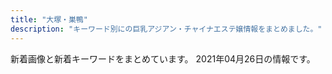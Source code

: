```yaml
---
title: "大塚・巣鴨"
description: "キーワード別にの巨乳アジアン・チャイナエステ嬢情報をまとめました。"
---
```


新着画像と新着キーワードをまとめています。
2021年04月26日の情報です。

<DmmAffiliateIns />
<KeywordTable
  shops={
    [
    {
        "url": "http://koukou.ests.co/",
        "img_links": [],
        "keywords": {},
        "name": "\u3046\u3055\u304e",
        "station": "JR\u99d2\u8fbc\u99c5\u5317\u53e3"
    },
    {
        "keywords": {
            "87": 6,
            "83": 6,
            "86": 24,
            "E": 6,
            "D": 42,
            "C": 30,
            "85": 18
        },
        "img_links": [
            "http://mermaid.tyo.ac/photos/sites/9/2020/07/2020070504012584.jpg",
            "http://mermaid.tyo.ac/photos/sites/9/2020/07/202007050401371.jpg",
            "http://mermaid.tyo.ac/photos/sites/9/2020/07/2020070504013427.jpg",
            "http://mermaid.tyo.ac/photos/sites/9/2021/04/2021040810550096.jpg",
            "http://mermaid.tyo.ac/photos/sites/9/2020/07/2020070504014544.jpg",
            "http://mermaid.tyo.ac/images/room3.jpg",
            "http://mermaid.tyo.ac/images/themes/blue/s_newface.png",
            "http://mermaid.tyo.ac/photos/sites/9/2020/07/2020070504013841.jpg",
            "http://mermaid.tyo.ac/photos/sites/9/2020/07/2020070504013113.jpg",
            "http://mermaid.tyo.ac/images/themes/blue/mobile.jpg",
            "http://mermaid.tyo.ac/photos/sites/9/2020/07/2020070504014471.jpg",
            "http://mermaid.tyo.ac/photos/sites/9/2021/04/2021040810550977.jpg",
            "http://mermaid.tyo.ac/images/themes/blue/s_ranking.png",
            "http://mermaid.tyo.ac/images/themes/blue/no1.png",
            "http://mermaid.tyo.ac/photos/sites/9/2020/07/2020070504013325.jpg",
            "http://mermaid.tyo.ac/photos/sites/9/2020/07/2020070504013573.jpg",
            "http://mermaid.tyo.ac/images/room4.jpg",
            "http://mermaid.tyo.ac/images/themes/blue/s_pickup.png",
            "http://mermaid.tyo.ac/photos/sites/9/2021/04/2021040810222247.jpg",
            "http://mermaid.tyo.ac/photos/sites/9/2020/07/2020070504012859.jpg",
            "http://mermaid.tyo.ac/photos/sites/9/2020/07/2020070504013051.jpg",
            "http://mermaid.tyo.ac/images/room2.jpg",
            "http://mermaid.tyo.ac/photos/sites/9/2021/04/2021040810223118.jpg",
            "http://mermaid.tyo.ac/images/room1.jpg",
            "http://mermaid.tyo.ac/images/themes/blue/line.png",
            "http://mermaid.tyo.ac/images/themes/blue/s_link.png",
            "http://mermaid.tyo.ac/images/themes/blue/r3.jpg",
            "http://mermaid.tyo.ac/photos/sites/9/2020/07/202007050401424.jpg",
            "http://mermaid.tyo.ac/photos/sites/9/2021/04/2021040810220626.jpg",
            "http://mermaid.tyo.ac/images/themes/blue/s_zysx.png",
            "http://mermaid.tyo.ac/photos/sites/9/2020/07/2020070504014629.jpg",
            "http://mermaid.tyo.ac/photos/sites/9/2020/07/2020070504013943.jpg",
            "http://mermaid.tyo.ac/images/themes/blue/no2.png",
            "http://mermaid.tyo.ac/images/themes/blue/s_news.png",
            "http://mermaid.tyo.ac/photos/sites/9/2020/07/2020070504014156.jpg",
            "http://mermaid.tyo.ac/photos/sites/9/2021/04/2021040810221422.jpg",
            "http://mermaid.tyo.ac/photos/sites/9/2020/07/2020070504012720.jpg",
            "http://mermaid.tyo.ac/photos/sites/9/2021/04/2021040810545454.jpg",
            "http://mermaid.tyo.ac/images/themes/blue/s_staff.png"
        ],
        "url": "http://mermaid.tyo.ac/",
        "name": "RelaCute no.1\u30fb\u30ea\u30e9\u30ad\u30e5\u30fc\u30c8 no.1",
        "station": "\u897f\u5de3\u9d28\u99c5A3\u53e3"
    },
    {
        "url": "http://iyashinomori.oks.bz/",
        "keywords": {},
        "station": "JR\u99d2\u8fbc\u99c5\u5357\u53e3",
        "name": "\u7652\u3057\u306e\u68ee",
        "img_links": []
    },
    {
        "keywords": {},
        "name": "\u660e\u6d1e",
        "img_links": [
            "https://townnet.ne.jp/myondon/top/view/img/v_02.jpg",
            "https://townnet.ne.jp/myondon/top/staff/img/bb.jpg",
            "https://townnet.ne.jp/myondon/top/staff/img/g_6576.jpg",
            "https://townnet.ne.jp/myondon/top/view/img/s_08.jpg",
            "https://townnet.ne.jp/myondon/top/view/img/s_10.jpg",
            "https://townnet.ne.jp/myondon/top/access/img/kanban.jpg",
            "https://townnet.ne.jp/myondon/top/view/img/v_08.jpg",
            "https://townnet.ne.jp/myondon/top/staff/img/aya.jpg",
            "https://townnet.ne.jp/myondon/top/view/img/s_06.jpg",
            "https://townnet.ne.jp/myondon/top/view/img/s_07.jpg",
            "https://townnet.ne.jp/myondon/top/view/img/v_07.jpg",
            "https://townnet.ne.jp/myondon/top/img/net1.jpg",
            "https://townnet.ne.jp/myondon/top/view/img/v_01.jpg",
            "https://townnet.ne.jp/myondon/top/view/img/s_05.jpg",
            "https://townnet.ne.jp/myondon/top/img/information.jpg",
            "https://townnet.ne.jp/myondon/top/system/img/price.jpg",
            "https://townnet.ne.jp/myondon/top/view/img/v_06.jpg",
            "https://townnet.ne.jp/myondon/img/img_02.jpg",
            "https://townnet.ne.jp/myondon/top/staff/img/g_4681.jpg",
            "https://townnet.ne.jp/myondon/top/staff/img/hal.jpg",
            "https://townnet.ne.jp/myondon/top/view/img/s_11.jpg",
            "https://townnet.ne.jp/myondon/top/view/img/s_01.jpg",
            "https://townnet.ne.jp/myondon/top/view/img/s_04.jpg",
            "https://townnet.ne.jp/myondon/top/system/img/net.jpg",
            "https://townnet.ne.jp/myondon/top/staff/img/kaori.jpg",
            "https://townnet.ne.jp/myondon/top/staff/img/kaori_1.jpg",
            "https://townnet.ne.jp/myondon/top/view/img/s_09.jpg",
            "https://townnet.ne.jp/myondon/top/view/img/v_04.jpg",
            "https://townnet.ne.jp/myondon/top/staff/img/mari.jpg",
            "https://townnet.ne.jp/myondon/top/view/img/v_05.jpg",
            "https://townnet.ne.jp/myondon/top/view/img/v_03.jpg",
            "https://townnet.ne.jp/myondon/top/view/img/s_03.jpg",
            "https://townnet.ne.jp/myondon/top/view/img/s_12.jpg",
            "https://townnet.ne.jp/myondon/top/view/img/s_02.jpg"
        ],
        "url": "https://townnet.ne.jp/myondon/",
        "station": "JR\u5927\u585a\u99c5\u5317\u53e3"
    },
    {
        "img_links": [],
        "url": "http://rinpa-awa.info/",
        "keywords": {},
        "station": "JR\u5927\u585a\u99c5\u5317\u53e3",
        "name": "\u99a8-\u304b\u304a\u308a-"
    },
    {
        "name": "Relax Luck",
        "keywords": {},
        "url": "http://www.relax-luck.work/",
        "img_links": [
            "http://www.relax-luck.work/images/rec2.jpg",
            "http://www.relax-luck.work/sp/images/rec2.jpg",
            "http://www.relax-luck.work/images/int2.png",
            "http://www.relax-luck.work/sp/img/erika2.jpg",
            "http://www.relax-luck.work/images/4.jpg",
            "http://www.relax-luck.work/img/sizuka2.jpg",
            "http://www.relax-luck.work/images/ac1.jpg",
            "http://www.relax-luck.work/sp/images/news.jpg",
            "http://www.relax-luck.work/sp/images/int1.png",
            "http://www.relax-luck.work/images/tr.jpg",
            "http://www.relax-luck.work/sp/images/interior_t.jpg",
            "http://www.relax-luck.work/sp/img/miho2.jpg",
            "http://www.relax-luck.work/img/sizuka1.jpg",
            "http://www.relax-luck.work/images/sys.png",
            "http://www.relax-luck.work/sp/images/ac1.png",
            "http://www.relax-luck.work/img/miho2.jpg",
            "http://www.relax-luck.work/images/news_t.jpg",
            "http://www.relax-luck.work/sp/images/head.jpg",
            "http://www.relax-luck.work/sp/img/erika1.jpg",
            "http://www.relax-luck.work/sp/img/siori1.jpg",
            "http://www.relax-luck.work/sp/img/sizuka1.jpg",
            "http://www.relax-luck.work/images/int1.png",
            "http://www.relax-luck.work/images/head.jpg",
            "http://www.relax-luck.work/images/interior_t.jpg",
            "http://www.relax-luck.work/images/ta.jpg",
            "http://www.relax-luck.work/sp/staff/miho.jpg",
            "http://www.relax-luck.work/images/3.jpg",
            "http://www.relax-luck.work/img/siori2.jpg",
            "http://www.relax-luck.work/sp/images/int2.png",
            "http://www.relax-luck.work/sp/images/rec1.jpg",
            "http://www.relax-luck.work/images/staff_t.jpg",
            "http://www.relax-luck.work/images/sm.jpg",
            "http://www.relax-luck.work/sp/menu/staff.jpg",
            "http://www.relax-luck.work/sp/img/miho1.jpg",
            "http://www.relax-luck.work/sp/images/staff_t.jpg",
            "http://www.relax-luck.work/sp/img/sizuka2.jpg",
            "http://www.relax-luck.work/sp/images/footer.jpg",
            "http://www.relax-luck.work/sp/images/tel.png",
            "http://www.relax-luck.work/sp/images/ta.png",
            "http://www.relax-luck.work/images/1.jpg",
            "http://www.relax-luck.work/sp/menu/top.jpg",
            "http://www.relax-luck.work/sp/images/ac1.jpg",
            "http://www.relax-luck.work/sp/img/siori2.jpg",
            "http://www.relax-luck.work/img/siori1.jpg",
            "http://www.relax-luck.work/img/miho1.jpg",
            "http://www.relax-luck.work/sp/staff/siori.jpg",
            "http://www.relax-luck.work/sp/staff/erika.jpg",
            "http://www.relax-luck.work/sp/images/sys.png",
            "http://www.relax-luck.work/sp/staff/sizuka.jpg",
            "http://www.relax-luck.work/img/erika1.jpg",
            "http://www.relax-luck.work/images/rec1.jpg",
            "http://www.relax-luck.work/images/2.jpg",
            "http://www.relax-luck.work/img/erika2.jpg"
        ],
        "station": "JR\u5de3\u9d28\u99c5\u6b63\u9762\u53e3"
    },
    {
        "url": "http://www.ko-story.com/",
        "name": "\u30b9\u30c8\u30fc\u30ea\u30fc",
        "keywords": {
            "88": 6,
            "D": 8,
            "89": 2
        },
        "station": "JR\u99d2\u8fbc\u99c5\u5357\u53e3",
        "img_links": [
            "http://www.ko-story.com/css/top01-left01.png",
            "http://www.ko-story.com/css/nav/nav-007.jpg",
            "http://www.ko-story.com/css/osusume-00014a.jpg",
            "http://www.ko-story.com/css/main-girl02.png",
            "http://www.ko-story.com/css/main-staff03.jpg",
            "http://www.ko-story.com/css/staff/staff-012-b.jpg",
            "http://www.ko-story.com/css/tel01.png",
            "http://www.ko-story.com/css/nav/nav-001.jpg",
            "http://www.ko-story.com/css/staff/staff-012-a.jpg",
            "http://www.ko-story.com/css/staff/staff-0014-a.jpg",
            "http://www.ko-story.com/css/top01-left03.jpg",
            "http://www.ko-story.com/css/staff/staff-0013-a.jpg",
            "http://www.ko-story.com/css/staff/staff-010-b.jpg",
            "http://www.ko-story.com/css/staff/staff-0014-b.jpg",
            "http://www.ko-story.com/css/nav/nav-003.jpg",
            "http://www.ko-story.com/css/nav/nav-006.jpg",
            "http://www.ko-story.com/css/nav/nav-004.jpg",
            "http://www.ko-story.com/css/top01-left02.jpg",
            "http://www.ko-story.com/css/staff/staff-010-a.jpg",
            "http://www.ko-story.com/css/staff/staff-0013-b.jpg",
            "http://www.ko-story.com/css/nav/nav-005.jpg",
            "http://www.ko-story.com/css/osusume-011.jpg",
            "http://www.ko-story.com/css/osusume-013.jpg",
            "http://www.ko-story.com/css/nav/nav-002.jpg",
            "http://www.ko-story.com/css/main-staff01.jpg",
            "http://www.ko-story.com/css/head-change.jpg"
        ]
    },
    {
        "img_links": [
            "http://relaxation.ebb.jp/2/uploadimg/1614949857.jpg",
            "http://relaxation.ebb.jp/int3.jpg",
            "http://relaxation.ebb.jp/2/uploadimg/1614080688.jpg",
            "http://relaxation.ebb.jp/int1.jpg",
            "http://relaxation.ebb.jp/vis_theptframe.png",
            "http://relaxation.ebb.jp/2/uploadimg/1614080268.jpg",
            "http://relaxation.ebb.jp/2/uploadimg/1615986161.jpg",
            "http://relaxation.ebb.jp/2/uploadimg/1614080587.jpg",
            "http://relaxation.ebb.jp/2/uploadimg/1614080305.jpg",
            "http://relaxation.ebb.jp/2/uploadimg/1614080297.jpg",
            "http://relaxation.ebb.jp/2/uploadimg/1614080543.jpg",
            "http://relaxation.ebb.jp/2/uploadimg/1614080603.jpg",
            "http://relaxation.ebb.jp/2/uploadimg/1614080670.jpg",
            "http://relaxation.ebb.jp/dozdLZQPkhPUwC2.png",
            "http://relaxation.ebb.jp/2/uploadimg/1614080675.jpg",
            "http://relaxation.ebb.jp/2/uploadimg/1614080617.jpg",
            "http://relaxation.ebb.jp/2/uploadimg/1614080597.jpg",
            "http://relaxation.ebb.jp/int2.jpg"
        ],
        "name": "\u7652\u51e6\uff5e\u30e6\u30c9\u30b3\u30ed\uff5e",
        "keywords": {
            "C": 12,
            "83": 12,
            "87": 12,
            "D": 48,
            "86": 36
        },
        "station": "JR\u99d2\u8fbc\u99c5\u5317\u53e3",
        "url": "http://relaxation.ebb.jp/"
    },
    {
        "name": "SAKURA \u30ea\u30e9\u30af\u30bc\u30fc\u30b7\u30e7\u30f3",
        "keywords": {},
        "img_links": [],
        "url": "https://sakura.aoaoeo.com/",
        "station": "JR\u5927\u585a\u99c5\u5317\u53e3"
    },
    {
        "keywords": {
            "87": 3,
            "88": 3,
            "C": 14,
            "D": 4,
            "86": 4,
            "E": 3,
            "85": 3
        },
        "url": "http://relax-orange.work/",
        "name": "\u30aa\u30ec\u30f3\u30b8",
        "station": "JR\u5de3\u9d28\u99c5\u5317\u53e3",
        "img_links": [
            "http://relax-orange.work/i/img/s2.jpg",
            "http://relax-orange.work/img/st5.jpg",
            "http://relax-orange.work/img/m3.png",
            "http://relax-orange.work/i/img/sta5.jpg",
            "http://relax-orange.work/img/m40.png",
            "http://relax-orange.work/i/img/kanban.jpg",
            "http://relax-orange.work/img/m6.png",
            "http://relax-orange.work/i/img/acc.jpg",
            "http://relax-orange.work/img/st2.jpg",
            "http://relax-orange.work/i/img/s1.jpg",
            "http://relax-orange.work/img/mobile-botton-0.png",
            "http://relax-orange.work/i/img/s3.jpg",
            "http://relax-orange.work/img/sta1.jpg",
            "http://relax-orange.work/img/sta2.jpg",
            "http://relax-orange.work/img/m50.png",
            "http://relax-orange.work/img/m2.png",
            "http://relax-orange.work/img/m1.png",
            "http://relax-orange.work/img/sta3.jpg",
            "http://relax-orange.work/img/s1.jpg",
            "http://relax-orange.work/i/img/r3.jpg",
            "http://relax-orange.work/img/m60.png",
            "http://relax-orange.work/i/img/r1.jpg",
            "http://relax-orange.work/img/st3.jpg",
            "http://relax-orange.work/img/kanban.jpg",
            "http://relax-orange.work/img/m5.png",
            "http://relax-orange.work/img/nos.jpg",
            "http://relax-orange.work/img/s5.jpg",
            "http://relax-orange.work/img/m30.png",
            "http://relax-orange.work/img/s3.jpg",
            "http://relax-orange.work/img/s2.jpg",
            "http://relax-orange.work/img/m20.png",
            "http://relax-orange.work/i/img/s5.jpg",
            "http://relax-orange.work/img/sta5.jpg",
            "http://relax-orange.work/img/st1.jpg",
            "http://relax-orange.work/img/m4.png",
            "http://relax-orange.work/i/img/r2.jpg",
            "http://relax-orange.work/i/img/r4.jpg"
        ]
    },
    {
        "name": "\u604b",
        "station": "JR\u5de3\u9d28\u99c5",
        "url": "https://koi-relax.tokyo/",
        "keywords": {
            "D": 12
        },
        "img_links": [
            "https://koi-relax.tokyo/wp-content/themes/este/img/3.jpg",
            "https://koi-relax.tokyo/wp-content/uploads/2021/03/iuygfas.jpg",
            "https://koi-relax.tokyo/wp-content/uploads/2021/03/987syatdf.jpg",
            "https://koi-relax.tokyo/wp-content/themes/este/img/call.png",
            "https://koi-relax.tokyo/wp-content/themes/este/img/2.jpg",
            "https://koi-relax.tokyo/wp-content/themes/este/img/top-img02a.png",
            "https://koi-relax.tokyo/wp-content/themes/este/img/tel_header.png",
            "https://koi-relax.tokyo/wp-content/themes/este/img/tel_footer.png",
            "https://koi-relax.tokyo/wp-content/themes/este/img/1.jpg",
            "https://koi-relax.tokyo/wp-content/themes/este/img/4.jpg",
            "https://koi-relax.tokyo/wp-content/themes/este/img/top-img01b.png",
            "https://koi-relax.tokyo/wp-content/themes/este/img/top-img01a.png",
            "https://koi-relax.tokyo/wp-content/themes/este/img/top-img03.png",
            "https://koi-relax.tokyo/wp-content/uploads/2021/03/ui2yt1fg.jpg"
        ]
    },
    {
        "img_links": [
            "http://arm-es.com/media/sites/13/2021/02/1612779406-flash1.jpg",
            "http://arm-es.com/media/sites/13/elementor/thumbs/1612941234-1-p2nc1s54yg8g4orez3va4pcllv4rmf8vutn0pww1b4.jpg",
            "http://arm-es.com/media/sites/13/elementor/thumbs/1612941234-1-p2nc1s53zd76qyrkkrfuqf3wp82mfua2movbe779h4.jpg",
            "http://arm-es.com/media/sites/13/2021/03/1616658266-9AFA83A6-DA81-4A53-8BB7-573D97A63C23.jpeg",
            "http://arm-es.com/media/sites/13/elementor/thumbs/1614830040-A4F263E2-84CF-4064-849B-5F1D3A8962B7-p3pdykoker7f35d9jk8yis75bexrtphuaa8gl2e10g.jpeg",
            "http://arm-es.com/media/sites/13/elementor/thumbs/1612941284-4-p2nc3352g60s96v5co6mldhnb4p4bafgpa9apqyco0.jpg",
            "http://arm-es.com/media/sites/13/elementor/thumbs/1612941250-2-p2nc276j0prrwq5q4xxvubba7e0huzxs0rb32mkypk.jpg",
            "http://arm-es.com/media/sites/13/2021/02/1612776477-top.jpg",
            "http://arm-es.com/media/sites/13/elementor/thumbs/1612941410-5-p2nc6dkpe7hnic39qqy6x9d191f82kitxforuwdz20.jpg",
            "http://arm-es.com/media/sites/13/elementor/thumbs/1619432795-1-p6a48o8wfryoxtz2upg7drb5sqdut37uwnb0df4h40.jpg",
            "http://arm-es.com/media/sites/13/2021/02/r2-1.jpg",
            "http://arm-es.com/media/sites/13/elementor/thumbs/1612941250-2-p2nc276jzst1ag5kjadb8ljz412n1kwl8w2sec9qjk.jpg",
            "http://arm-es.com/media/sites/13/2021/03/1616658265-717B549D-EE02-4F25-9DF3-43649AB2785F.jpeg",
            "http://arm-es.com/media/sites/13/elementor/thumbs/1615907550-DE5AD401-0C44-4EC3-AB52-CB94A75B4D20-p4b3gedphkahsbf1rk9reb6hl6w950twbseooo34ps.jpeg",
            "http://arm-es.com/media/sites/13/2021/02/1612941410-5.jpg",
            "http://arm-es.com/media/sites/13/2021/02/1612779404-flash.jpg",
            "http://arm-es.com/media/sites/13/elementor/thumbs/1612941267-3-p2nc2n5s8wdne3iijmujipa4axtqhup7qyec8bx9rs.jpg",
            "http://arm-es.com/media/sites/13/2021/02/1619432795-1.jpg",
            "http://arm-es.com/media/sites/13/2021/02/1613544003-c19.jpg",
            "http://arm-es.com/media/sites/13/elementor/thumbs/1612941267-3-p2nc2n5t7zewrticxz9ywzit7kvvofo0z361k1m1ls.jpg",
            "http://arm-es.com/media/sites/13/elementor/thumbs/1612941358-6-p2nc50p3itmqqm29o5tlblp2d044yb4sepriwieg1k.jpg",
            "http://arm-es.com/media/sites/13/elementor/thumbs/1612941284-4-p2nc3351h2zivgvaybr7738yehmz4pgnh5hle19ku0.jpg",
            "http://arm-es.com/media/sites/13/2021/02/r1-1.jpg",
            "http://arm-es.com/media/sites/13/elementor/thumbs/1613538765-F562FBE7-D9D5-4A85-97B7-94AF100F9870-p2zdfc5no7l6u0mpugrrh7estz1rfzcbvcszv6b2cg.jpeg"
        ],
        "keywords": {},
        "station": "JR\u99d2\u8fbc\u99c5\u6771\u53e3",
        "url": "http://arm-es.com/",
        "name": "\u30de\u30b7\u30e5\u30de\u30ed"
    },
    {
        "url": "http://ko-relax.info/",
        "keywords": {},
        "name": "\u3066\u3082\u307f\u3084",
        "img_links": [],
        "station": "JR\u99d2\u8fbc\u99c5\u6771\u53e3"
    },
    {
        "url": "http://rin-este.info/",
        "name": "\u51db\u82b1 \u308a\u3093\u304b",
        "img_links": [
            "https://rin-este.info/wp-content/themes/este/img/3.jpg",
            "http://rin-este.info/wp-content/themes/este/img/top-img04.png",
            "http://rin-este.info/wp-content/themes/este/img/call.png",
            "https://rin-este.info/wp-content/uploads/2021/02/00002101021.jpg",
            "http://rin-este.info/wp-content/themes/este/img/1.jpg",
            "https://rin-este.info/wp-content/themes/este/img/call.png",
            "http://rin-este.info/wp-content/themes/este/img/3.jpg",
            "http://rin-este.info/wp-content/themes/este/img/tel_header.png",
            "https://rin-este.info/wp-content/themes/este/img/top-img04.png",
            "http://rin-este.info/wp-content/themes/este/img/top-img02.png",
            "https://rin-este.info/wp-content/uploads/2021/02/0006.jpg",
            "https://rin-este.info/wp-content/themes/este/img/top-img02.png",
            "https://rin-este.info/wp-content/uploads/2021/02/sajioaioaa1.jpg",
            "http://rin-este.info/wp-content/themes/este/img/top-img01.png",
            "https://rin-este.info/wp-content/uploads/2021/02/1saijojsaiosa.jpg",
            "https://rin-este.info/wp-content/themes/este/img/1.jpg",
            "https://rin-este.info/wp-content/uploads/2021/02/3sjaioaoisaas.jpg",
            "https://rin-este.info/wp-content/uploads/2021/02/jsioaioasoai.jpg",
            "https://rin-este.info/wp-content/uploads/2021/02/0000000000.jpg",
            "https://rin-este.info/wp-content/themes/este/img/top-img01.png",
            "https://rin-este.info/wp-content/themes/este/img/tel_header.png",
            "http://rin-este.info/wp-content/themes/este/img/tel_footer.png",
            "https://rin-este.info/wp-content/themes/este/img/2.jpg",
            "http://rin-este.info/wp-content/themes/este/img/2.jpg",
            "https://rin-este.info/wp-content/themes/este/img/4.jpg",
            "https://rin-este.info/wp-content/themes/este/img/top-img05.png",
            "http://rin-este.info/wp-content/themes/este/img/4.jpg",
            "https://rin-este.info/wp-content/themes/este/img/top-img03.png",
            "http://rin-este.info/wp-content/themes/este/img/top-img05.png",
            "https://rin-este.info/wp-content/uploads/2021/02/shaujsialskas.jpg",
            "https://rin-este.info/wp-content/themes/este/img/tel_footer.png"
        ],
        "keywords": {
            "D": 20,
            "E": 14,
            "F": 4,
            "\u30bb\u30af\u30b7\u30fc": 2
        },
        "station": "JR\u5927\u585a\u99c5\u5357\u53e3"
    }
]
}
/>
<DmmAffiliateScript />
